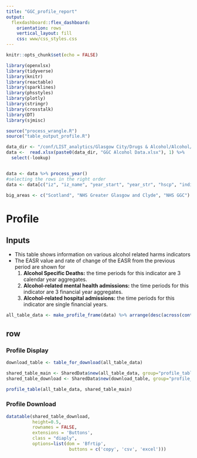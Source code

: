 ```yaml
---
title: "GGC_profile_report"
output: 
  flexdashboard::flex_dashboard:
    orientation: rows
    vertical_layout: fill
    css: www/css_styles.css
---
```




```r
knitr::opts_chunk$set(echo = FALSE)

library(openxlsx)
library(tidyverse)
library(knitr)
library(reactable)
library(sparklines)
library(phsstyles)
library(plotly)
library(stringr)
library(crosstalk)
library(DT)
library(sjmisc)
```

```r
source("process_wrangle.R")
source("table_output_profile.R")

data_dir <- "/conf/LIST_analytics/Glasgow City/Drugs & Alcohol/Alcohol/output/"
data <-  read.xlsx(paste0(data_dir, "GGC Alcohol Data.xlsx"), 1) %>% 
  select(-lookup)


data <- data %>% process_year()
#selecting the rows in the right order
data <- data[c("iz", "iz_name", "year_start", "year_str", "hscp", "indicator", "pop", "number", "rate")]

big_areas <- c("Scotland", "NHS Greater Glasgow and Clyde", "NHS GGC")
```


# Profile

Inputs {.sidebar}
-------------------------------------


- This table shows information on various alcohol related harms indicators
- The EASR value and rate of change of the EASR from the previous period are shown for
  (@) **Alcohol Specific Deaths:** the time periods for this indicator are 3 calendar year aggregates.
  (@) **Alcohol-related mental health admissions:** the time periods for this indicator are 3 financial year aggregates.
  (@) **Alcohol-related hospital admissions:** the time periods for this indicator are single financial years.


```r
all_table_data <- make_profile_frame(data) %>% arrange(desc(across(contains("hospital admissions"))))

```


## row {.tabset}

### Profile Display

```r
download_table <- table_for_download(all_table_data)

shared_table_main <- SharedData$new(all_table_data, group="profile_table", key = ~iz)
shared_table_download <- SharedData$new(download_table, group="profile_table", key = ~iz)

profile_table(all_table_data, shared_table_main)

```

### Profile Download

```r
datatable(shared_table_download,
          height=0.5,
          rownames = FALSE,
          extensions = 'Buttons',
          class = "diaply",
          options=list(dom = 'Bfrtip',
                        buttons = c('copy', 'csv', 'excel')))

```
